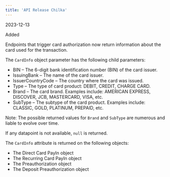 ```yaml
---  
title: 'API Release Chilka'  
---  
```

<span class="date">2023-12-13</span>  
  
  
<div class="pill pill-green">Added</div>  
  

Endpoints that trigger card authorization now return information about the card used for the transaction.  

The `CardInfo` object parameter has the following child parameters:  
- BIN – The 6-digit bank identification number (BIN) of the card issuer.  
- IssuingBank – The name of the card issuer.  
- IssuerCountryCode – The country where the card was issued.  
- Type – The type of card product: DEBIT, CREDIT, CHARGE CARD.  
- Brand – The card brand. Examples include: AMERICAN EXPRESS, DISCOVER, JCB, MASTERCARD, VISA, etc.  
- SubType – The subtype of the card product. Examples include: CLASSIC, GOLD, PLATINUM, PREPAID, etc.  

Note: The possible returned values for `Brand` and `SubType` are numerous and liable to evolve over time.  

If any datapoint is not available, `null` is returned.  

The `CardInfo` attribute is returned on the following objects:  
- The Direct Card PayIn object  
- The Recurring Card PayIn object  
- The Preauthorization object  
- The Deposit Preauthorization object